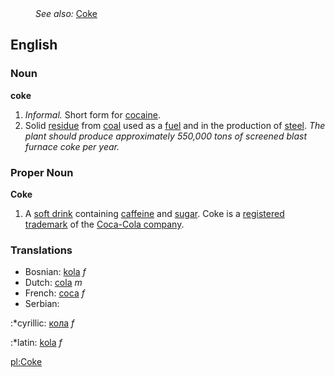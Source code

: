 :''See also:'' [[Coke]]
==English==
===Noun===
'''coke'''
# ''Informal.'' Short form for [[cocaine]].
# Solid [[residue]] from [[coal]] used as a [[fuel]] and in the production of [[steel]].  ''The plant should produce approximately 550,000 tons of screened blast furnace coke per year.''

===Proper Noun===
'''Coke'''
# A [[soft drink]] containing [[caffeine]] and [[sugar]]. Coke is a [[registered trademark]] of the [[Coca-Cola company]].

===Translations===
*Bosnian: [[kola]] ''f''
*Dutch: [[cola]] ''m''
*French: [[coca]] ''f''
*Serbian:
:*cyrillic: [[кола]] ''f''
:*latin: [[kola]] ''f''

[[pl:Coke]]